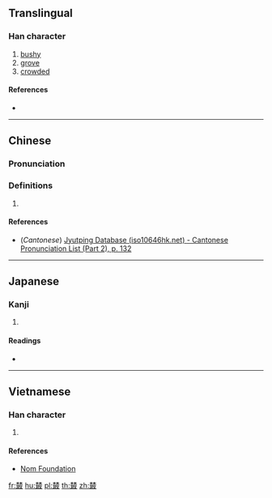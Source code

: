 ==Translingual==

===Han character===
{{Han char|rn=75|rad=木|as=12|sn=16|four=|canj=DDSJE|ids=⿱林取}}

# [[bushy]]
# [[grove]]
# [[crowded]]

====References====
* {{Han ref|kx=0551.250|dkj=15492|dj=0940.020|hdz=21288.180|uh=6A37|ud=27191}}

----

==Chinese==
{{zh-forms}}

===Pronunciation===
{{zh-pron
|m=cóng
|c=cung4
|mc=
|oc=
|ma=
|cat=a,n
}}

===Definitions===
{{zh-hanzi}}

# {{rfdef|lang=zh}}

====References====
* (''Cantonese'') [http://www.iso10646hk.net/jp/document/download.jsp Jyutping Database (iso10646hk.net) - Cantonese Pronunciation List (Part 2), p. 132]

----

==Japanese==

===Kanji===
{{ja-kanji|grade=|rs=木12}}

# {{defn|lang=ja|sort=木12}}

====Readings====
* {{ja-readings|on=[[そう]] (sō), [[ず]] (zu)|kun=[[むらがる]] (muragaru)}}

----

==Vietnamese==

===Han character===
{{vi-readings|rs=木12| hanviet = tùng}}

# {{defn|lang=vi|sort=木12}}

====References====
*[http://nomfoundation.org/common/nom_details.php?codepoint=6a37 Nom Foundation]

[[fr:樷]]
[[hu:樷]]
[[pl:樷]]
[[th:樷]]
[[zh:樷]]